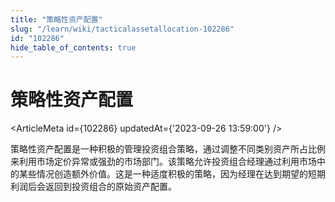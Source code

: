 ```yaml
---
title: "策略性资产配置"
slug: "/learn/wiki/tacticalassetallocation-102286"
id: "102286"
hide_table_of_contents: true
---
```



# 策略性资产配置

<ArticleMeta id={102286} updatedAt={'2023-09-26 13:59:00'} />
<div className='border-solid border-b border-t-0 my-4 border-[var(--ifm-color-gray-300)]' />

策略性资产配置是一种积极的管理投资组合策略，通过调整不同类别资产所占比例来利用市场定价异常或强劲的市场部门。该策略允许投资组合经理通过利用市场中的某些情况创造额外价值。这是一种适度积极的策略，因为经理在达到期望的短期利润后会返回到投资组合的原始资产配置。
